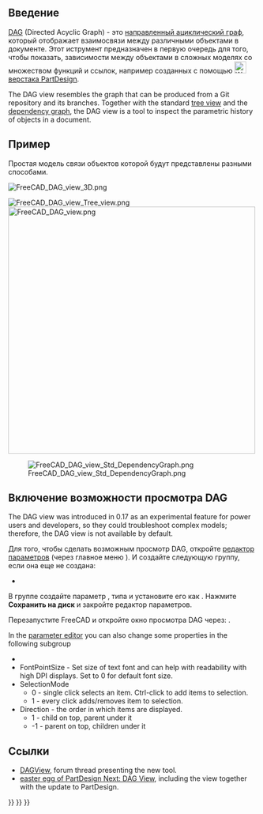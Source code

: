<languages/>

<span id="Introduction"></span>
== Введение ==

{{TOCright}}

[[DAG_view/ru|DAG]] (Directed Acyclic Graph) - это [https://ru.wikipedia.org/wiki/%D0%9E%D1%80%D0%B8%D0%B5%D0%BD%D1%82%D0%B8%D1%80%D0%BE%D0%B2%D0%B0%D0%BD%D0%BD%D1%8B%D0%B9_%D0%B0%D1%86%D0%B8%D0%BA%D0%BB%D0%B8%D1%87%D0%B5%D1%81%D0%BA%D0%B8%D0%B9_%D0%B3%D1%80%D0%B0%D1%84 направленный ациклический граф], который отображает взаимосвязи между различными объектами в документе. Этот иструмент предназначен в первую очередь для того, чтобы показать, зависимости между объектами в сложных моделях со множеством функций и ссылок, например созданных с помощью [[Image:Workbench_PartDesign.svg|24px]] [[PartDesign_Workbench/ru|верстака PartDesign]].

The DAG view resembles the graph that can be produced from a Git repository and its branches. Together with the standard [[tree view|tree view]] and the [[Std_DependencyGraph|dependency graph]], the DAG view is a tool to inspect the parametric history of objects in a document.

<span id="Example"></span>
== Пример ==

Простая модель связи объектов которой будут представлены разными способами.

[[File:FreeCAD_DAG_view_3D.png]]
{{Caption|Композитная модель с 2-ух мерными и 3-ех мерными формами.}}

[[File:FreeCAD_DAG_view_Tree_view.png]] [[File:FreeCAD_DAG_view.png|x500px]]

{{Caption|Слева: объекты отображены в стандартном [[tree_view/ru|древовидном представлении]]. Справа: объекты представлены в виде DAG.}}

[[File:FreeCAD_DAG_view_Std_DependencyGraph.png]]

{{Caption|Отношения между объектами отображены в [[Std_DependencyGraph/ru|графе зависимостей]].}}

<span id="Activating_the_DAG_view"></span>
== Включение возможности просмотра DAG ==

The DAG view was introduced in 0.17 as an experimental feature for power users and developers, so they could troubleshoot complex models; therefore, the DAG view is not available by default.

Для того, чтобы сделать возможным просмотр DAG, откройте  [[Std_DlgParameter/ru| редактор параметров]] (через главное меню {{MenuCommand|Инструменты → Редактор параметров...}}). И создайте следующую группу, если она еще не создана:
* {{incode|BaseApp/Preferences/DockWindows/DAGView}}

В группе создайте параметр {{incode|Enabled}}, {{incode|Boolean}} типа и установите его как {{true}}. Нажмите '''Сохранить на диск''' и закройте редактор параметров.

Перезапустите FreeCAD и откройте окно просмотра DAG через: {{MenuCommand|{{StdMenu|[[Std_View_Menu/ru|Вид]]}} → Панели → Просмотор DAG}}.

In the [[Std DlgParameter|parameter editor]] you can also change some properties in the following subgroup
* {{incode|BaseApp/Preferences/DAGView}}
* FontPointSize - Set size of text font and can help with readability with high DPI displays. Set to 0 for default font size.
* SelectionMode
** 0 - single click selects an item. Ctrl-click to add items to selection. 
** 1 - every click adds/removes item to selection.
* Direction - the order in which items are displayed.
** 1 - child on top, parent under it
** -1 - parent on top, children under it

<span id="Links"></span>
== Ссылки ==

* [https://forum.freecadweb.org/viewtopic.php?f=20&t=11276 DAGView], forum thread presenting the new tool.
* [https://forum.freecadweb.org/viewtopic.php?t=15375 easter egg of PartDesign Next: DAG View], including the view together with the update to PartDesign.

{{Interface navi{{#translation:}}}}
{{Std Base navi{{#translation:}}}}
{{Userdocnavi{{#translation:}}}}